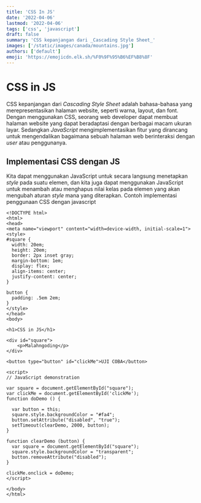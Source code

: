 ```yaml
---
title: 'CSS In JS'
date: '2022-04-06'
lastmod: '2022-04-06'
tags: ['css', 'javascript']
draft: false
summary: 'CSS kepanjangan dari _Cascading Style Sheet_'
images: ['/static/images/canada/mountains.jpg']
authors: ['default']
emoji: 'https://emojicdn.elk.sh/%F0%9F%95%B6%EF%B8%8F'
---
```


# CSS in JS

CSS kepanjangan dari _Cascading Style Sheet_ adalah bahasa-bahasa yang merepresentasikan halaman website, seperti warna, layout, dan font. Dengan menggunakan CSS, seorang web developer dapat membuat halaman website yang dapat beradaptasi dengan berbagai macam ukuran layar. Sedangkan _JavaScript_ mengimplementasikan fitur yang dirancang untuk mengendalikan bagaimana sebuah halaman web berinteraksi dengan _user_ atau penggunanya.

## Implementasi CSS dengan JS

Kita dapat menggunakan JavaScript untuk secara langsung menetapkan _style_ pada suatu elemen, dan kita juga dapat menggunakan JavaScript untuk menambah atau menghapus nilai kelas pada elemen yang akan mengubah aturan _style_ mana yang diterapkan.
Contoh implementasi penggunaan CSS dengan javascript

    <!DOCTYPE html>
    <html>
    <head>
    <meta name="viewport" content="width=device-width, initial-scale=1">
    <style>
    #square {
      width: 20em;
      height: 20em;
      border: 2px inset gray;
      margin-bottom: 1em;
      display: flex;
      align-items: center;
      justify-content: center;
    }

    button {
      padding: .5em 2em;
    }
    </style>
    </head>
    <body>

    <h1>CSS in JS</h1>

    <div id="square">
    	<p>Malahngoding</p>
    </div>

    <button type="button" id="clickMe">UJI COBA</button>

    <script>
    // JavaScript demonstration

    var square = document.getElementById("square");
    var clickMe = document.getElementById('clickMe');
    function doDemo () {

      var button = this;
      square.style.backgroundColor = "#fa4";
      button.setAttribute("disabled", "true");
      setTimeout(clearDemo, 2000, button);
    }

    function clearDemo (button) {
      var square = document.getElementById("square");
      square.style.backgroundColor = "transparent";
      button.removeAttribute("disabled");
    }

    clickMe.onclick = doDemo;
    </script>

    </body>
    </html>
